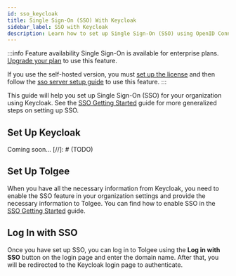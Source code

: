 ```yaml
---
id: sso_keycloak
title: Single Sign-On (SSO) With Keycloak
sidebar_label: SSO with Keycloak
description: Learn how to set up Single Sign-On (SSO) using OpenID Connect with Keycloak.
---
```



:::info Feature availability
Single Sign-On is available for enterprise plans. [Upgrade your plan](https://tolgee.io/pricing) to use this feature.

If you use the self-hosted version, you must [set up the license](/platform/self_hosting/licensing) and then follow the [sso server setup guide](/platform/sso/sso_server_setup) to use this feature.
:::

This guide will help you set up Single Sign-On (SSO) for your organization using Keycloak. See the [SSO Getting Started](/platform/sso/sso_getting_started) guide for more generalized steps on setting up SSO.

## Set Up Keycloak

Coming soon...
[//]: # (TODO)

## Set Up Tolgee

When you have all the necessary information from Keycloak, you need to enable the SSO feature in your organization settings and provide the necessary information to Tolgee.
You can find how to enable SSO in the [SSO Getting Started](/platform/sso/sso_getting_started) guide.

## Log In with SSO

Once you have set up SSO, you can log in to Tolgee using the **Log in with SSO** button on the login page and enter the domain name.
After that, you will be redirected to the Keycloak login page to authenticate.
